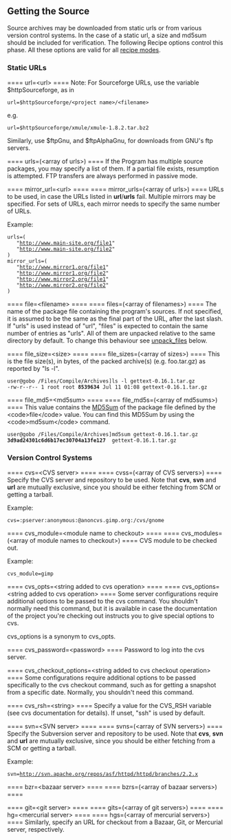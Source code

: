 == Getting the Source ==
Source archives may be downloaded from static urls or from various version control systems.
In the case of a static url, a size and md5sum should be included for verification.
The following Recipe options control this phase.  All these options are valid for all [[#Recipe types|recipe modes]].
=== Static URLs ===
==== url=&lt;url&gt; ====
Note: For Sourceforge URLs, use the variable $httpSourceforge, as in
 url=$httpSourceforge/&lt;project name&gt;/&lt;filename&gt;
e.g.
 url=$httpSourceforge/xmule/xmule-1.8.2.tar.bz2
Similarly, use $ftpGnu, and $ftpAlphaGnu, for downloads from GNU's ftp servers.

==== urls=(&lt;array of urls&gt;) ====
If the Program has multiple source packages, you may specify a list of them.
If a partial file exists, resumption is
attempted. FTP transfers are always performed in passive mode.

==== mirror_url=&lt;url&gt; ====
==== mirror_urls=(&lt;array of urls&gt;) ====
URLs to be used, in case the URLs listed in '''url'''/'''urls''' fail.
Multiple mirrors may be specified. For sets of URLs, each mirror
needs to specify the same number of URLs.

Example:
 urls=(
    "http://www.main-site.org/file1"
    "http://www.main-site.org/file2"
 )
 mirror_urls=(
    "http://www.mirror1.org/file1"
    "http://www.mirror1.org/file2"
    "http://www.mirror2.org/file1"
    "http://www.mirror2.org/file2"
 )

==== file=&lt;filename&gt; ====
==== files=(&lt;array of filenames&gt;) ====
The name of the package file containing the program's sources.
If not specified, it is assumed to be the same as the final part
of the URL, after the last slash.
If "urls" is used instead of "url", "files" is expected to
contain the same number of entries as "urls". All of them are
unpacked relative to the same directory by default.  To change this
behaviour see [[#unpack_files|unpack_files]] below.

==== file_size=&lt;size&gt; ====
==== file_sizes=(&lt;array of sizes&gt;) ====
This is the file size(s), in bytes, of the packed archive(s) (e.g. foo.tar.gz)
as reported by "ls -l".
 user@gobo /Files/Compile/Archives]ls -l gettext-0.16.1.tar.gz
 -rw-r--r-- 1 root root '''8539634''' Jul 11 01:08 gettext-0.16.1.tar.gz

==== file_md5=&lt;md5sum&gt; ====
==== file_md5s=(&lt;array of md5sums&gt;) ====
This value contains the [http://en.wikipedia.org/wiki/MD5 MD5Sum] of the package file defined by the &lt;code&gt;file&lt;/code&gt; value. You can find this MD5Sum by using the &lt;code&gt;md5sum&lt;/code&gt; command.

 user@gobo /Files/Compile/Archives]md5sum gettext-0.16.1.tar.gz
 '''3d9ad24301c6d6b17ec30704a13fe127'''  gettext-0.16.1.tar.gz

=== Version Control Systems ===
==== cvs=&lt;CVS server&gt; ====
==== cvss=(&lt;array of CVS servers&gt;) ====
Specify the CVS server and repository to be used. Note that
'''cvs''', '''svn''' and '''url''' are mutually exclusive, since you should be either
fetching from SCM or getting a tarball.

Example:
 cvs=:pserver:anonymous:@anoncvs.gimp.org:/cvs/gnome

==== cvs_module=&lt;module name to checkout&gt; ====
==== cvs_modules=(&lt;array of module names to checkout&gt;) ====
CVS module to be checked out.

Example:
 cvs_module=gimp

==== cvs_opts=&lt;string added to cvs operation&gt; ====
==== cvs_options=&lt;string added to cvs operation&gt; ====
Some server configurations require additional options to be
passed to the cvs command. You shouldn't normally
need this command, but it is available in case the documentation
of the project you're checking out instructs you to give special
options to cvs.

cvs_options is a synonym to cvs_opts.

==== cvs_password=&lt;password&gt; ====
Password to log into the cvs server.

==== cvs_checkout_options=&lt;string added to cvs checkout operation&gt; ====
Some configurations require additional options to be passed
specifically to the cvs checkout command, such as for getting
a snapshot from a specific date. Normally, you shouldn't need this command.

==== cvs_rsh=&lt;string&gt; ====
Specify a value for the CVS_RSH variable (see cvs documentation
for details). If unset, "ssh" is used by default.

==== svn=&lt;SVN server&gt; ====
==== svns=(&lt;array of SVN servers&gt;) ====
Specify the Subversion server and repository to be used. Note that
'''cvs''', '''svn''' and '''url''' are mutually exclusive, since you should be either
fetching from a SCM or getting a tarball.

Example:
 svn=http://svn.apache.org/repos/asf/httpd/httpd/branches/2.2.x

==== bzr=&lt;bazaar server&gt; ====
==== bzrs=(&lt;array of bazaar servers&gt;) ====

==== git=&lt;git server&gt; ====
==== gits=(&lt;array of git servers&gt;) ====
==== hg=&lt;mercurial server&gt; ====
==== hgs=(&lt;array of mercurial servers&gt;) ====
Similarly, specify an URL for checkout from a Bazaar, Git, or Mercurial server, respectively.
